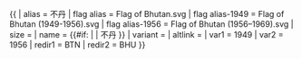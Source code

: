 {{ {{{1<noinclude>|country showdata</noinclude>}}}
| alias = 不丹
| flag alias = Flag of Bhutan.svg
| flag alias-1949 = Flag of Bhutan (1949-1956).svg
| flag alias-1956 = Flag of Bhutan (1956–1969).svg
| size = {{{size|}}}
| name = {{#if: {{{name|}}} | {{{name|}}} | 不丹 }}
| variant = {{{variant|}}}
| altlink = {{{altlink|}}}
<noinclude>
| var1 = 1949
| var2 = 1956
| redir1 = BTN
| redir2 = BHU
</noinclude>
}}